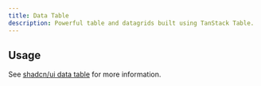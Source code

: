 ```yaml
---
title: Data Table
description: Powerful table and datagrids built using TanStack Table.
---
```


<ComponentPreview name='data-table/data-table' />

## Usage

See [shadcn/ui data table](https://ui.shadcn.com/docs/components/data-table) for more information.
